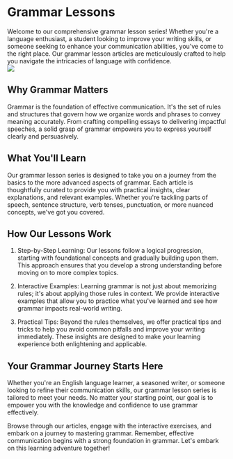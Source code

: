
# Grammar Lessons

<div className="flex flex-col lg:flex-row">
  <div className="lg:max-w-[480px]">
    Welcome to our comprehensive grammar lesson series! Whether you're a language enthusiast, a student looking to improve your writing skills, or someone seeking to enhance your communication abilities, you've come to the right place. Our grammar lesson articles are meticulously crafted to help you navigate the intricacies of language with confidence.
  </div>
  <div className="w-full flex justify-center px-4">
    <div>
      <Image src="/images/english-grammar.png" width={250} height={250} />
    </div>
  </div>
</div>


## Why Grammar Matters

Grammar is the foundation of effective communication. It's the set of rules and structures that govern how we organize words and phrases to convey meaning accurately. From crafting compelling essays to delivering impactful speeches, a solid grasp of grammar empowers you to express yourself clearly and persuasively.

## What You'll Learn

Our grammar lesson series is designed to take you on a journey from the basics to the more advanced aspects of grammar. Each article is thoughtfully curated to provide you with practical insights, clear explanations, and relevant examples. Whether you're tackling parts of speech, sentence structure, verb tenses, punctuation, or more nuanced concepts, we've got you covered.

## How Our Lessons Work

1. Step-by-Step Learning: Our lessons follow a logical progression, starting with foundational concepts and gradually building upon them. This approach ensures that you develop a strong understanding before moving on to more complex topics.

2. Interactive Examples: Learning grammar is not just about memorizing rules; it's about applying those rules in context. We provide interactive examples that allow you to practice what you've learned and see how grammar impacts real-world writing.

3. Practical Tips: Beyond the rules themselves, we offer practical tips and tricks to help you avoid common pitfalls and improve your writing immediately. These insights are designed to make your learning experience both enlightening and applicable.

## Your Grammar Journey Starts Here

Whether you're an English language learner, a seasoned writer, or someone looking to refine their communication skills, our grammar lesson series is tailored to meet your needs. No matter your starting point, our goal is to empower you with the knowledge and confidence to use grammar effectively.

Browse through our articles, engage with the interactive exercises, and embark on a journey to mastering grammar. Remember, effective communication begins with a strong foundation in grammar. Let's embark on this learning adventure together!
